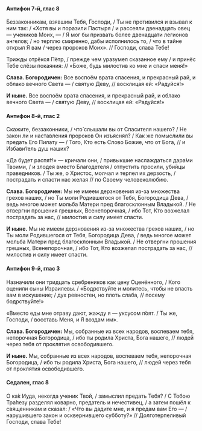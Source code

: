#### Антифон 7-й, глас 8

Беззаконникам, взявшим Тебя, Господи, / Ты не противился и взывал к ним так: / «Хотя вы и поразили Пастыря / и рассеяли двенадцать овец — учеников Моих, — / Я мог бы призвать более двенадцати легионов ангелов; / но терплю смиренно, дабы исполнилось то, / что в тайне открыл Я вам / через пророков Моих». // Господи, слава Тебе!

Трижды отрёкся Пётр, / прежде чем уразумел сказанное ему / и принёс Тебе слёзы покаяния: // «Боже, будь милостив ко мне и спаси меня!»

**Слава. Богородичен:** Все воспоём врата спасения, и прекрасный рай, и облако вечного Света — / святую Деву, // восклицая ей: «Радуйся!»

**И ныне.** Все воспоём врата спасения, и прекрасный рай, и облако вечного Света — / святую Деву, // восклицая ей: «Радуйся!»

#### Антифон 8-й, глас 2

Скажите, беззаконники, / что́ слышали вы от Спасителя нашего? / Не закон ли и наставления пророков Он изъяснял? / Как же помыслили вы предать Его Пилату — / Того, Кто есть Слово Божие, что от Бога, // и Избави́тель душ наших?

«Да будет распя́т!» — кричали они, / привыкшие наслаждаться дара́ми Твоими, / и злодея вместо Благодетеля / отпустить просили, убийцы праведников. / Ты же, о Христос, молчал и терпел их дерзость, / пострадать и спасти нас желая // по Своему человеколюбию.

**Слава. Богородичен:** Мы не имеем дерзновения из-за множества грехов наших, / но Ты моли Родившегося от Тебя, Богородица Дева, / ведь многое может мольба Матери пред благосклонным Владыкой. / Не отвергни прошения грешных, Всенепорочная, / ибо Тот, Кто возжелал пострадать за нас, // милостив и силу имеет спасти.

**И ныне.** Мы не имеем дерзновения из-за множества грехов наших, / но Ты моли Родившегося от Тебя, Богородица Дева, / ведь многое может мольба Матери пред благосклонным Владыкой. / Не отвергни прошения грешных, Всенепорочная, / ибо Тот, Кто возжелал пострадать за нас, // милостив и силу имеет спасти.

#### Антифон 9-й, глас 3

Назначили они тридцать сребреников как цену Оценённого, / Кого оценили сыны Израилевы. / «Бодрствуйте и молитесь, чтобы не впасть вам в искушение; / дух ревностен, но плоть слаба, // посему бодрствуйте!»

«Вместо еды мне отраву дают, жажду я — уксусом п́оят. / Ты же, Господи, / восставь Меня, и Я воздам им».

**Слава. Богородичен:** Мы, собранные из всех народов, воспеваем тебя, непорочная Богородица, / ибо ты родила Христа, Бога нашего, // людей через тебя от проклятия освободившего.

**И ныне.** Мы, собранные из всех народов, воспеваем тебя, непорочная Богородица, / ибо ты родила Христа, Бога нашего, // людей через тебя от проклятия освободившего.

#### Седален, глас 8

О ка́к Иуда, некогда ученик Твой, / замыслил предать Тебя? / С Тобою Тра́пезу разделял коварно, предатель и нечестивец, / а затем пошёл к священникам и сказал: / «Что вы дадите мне, и я предам вам Его — / нарушившего закон и осквернившего субботу?» // Долготерпеливый Господи, слава Тебе!
